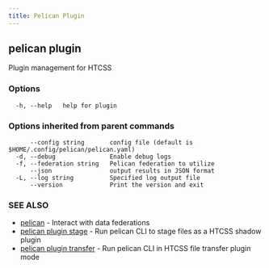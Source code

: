 ```yaml
---
title: Pelican Plugin
---
```


## pelican plugin

Plugin management for HTCSS

### Options

```
  -h, --help   help for plugin
```

### Options inherited from parent commands

```
      --config string       config file (default is $HOME/.config/pelican/pelican.yaml)
  -d, --debug               Enable debug logs
  -f, --federation string   Pelican federation to utilize
      --json                output results in JSON format
  -L, --log string          Specified log output file
      --version             Print the version and exit
```

### SEE ALSO

* [pelican](/commands-reference/pelican/)	 - Interact with data federations
* [pelican plugin stage](/commands-reference/pelican/plugin/stage/)	 - Run pelican CLI to stage files as a HTCSS shadow plugin
* [pelican plugin transfer](/commands-reference/pelican/plugin/transfer/)	 - Run pelican CLI in HTCSS file transfer plugin mode

